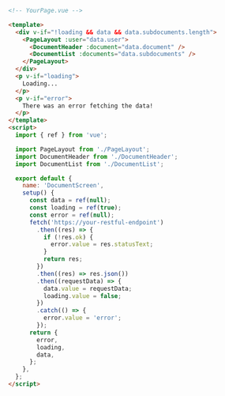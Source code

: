 ```html
<!-- YourPage.vue -->

<template>
  <div v-if="!loading && data && data.subdocuments.length">
    <PageLayout :user="data.user">
      <DocumentHeader :document="data.document" />
      <DocumentList :documents="data.subdocuments" />
    </PageLayout>
  </div>
  <p v-if="loading">
    Loading...
  </p>
  <p v-if="error">
    There was an error fetching the data!
  </p>
</template>
<script>
  import { ref } from 'vue';

  import PageLayout from './PageLayout';
  import DocumentHeader from './DocumentHeader';
  import DocumentList from './DocumentList';

  export default {
    name: 'DocumentScreen',
    setup() {
      const data = ref(null);
      const loading = ref(true);
      const error = ref(null);
      fetch('https://your-restful-endpoint')
        .then((res) => {
          if (!res.ok) {
            error.value = res.statusText;
          }
          return res;
        })
        .then((res) => res.json())
        .then((requestData) => {
          data.value = requestData;
          loading.value = false;
        })
        .catch(() => {
          error.value = 'error';
        });
      return {
        error,
        loading,
        data,
      };
    },
  };
</script>
```